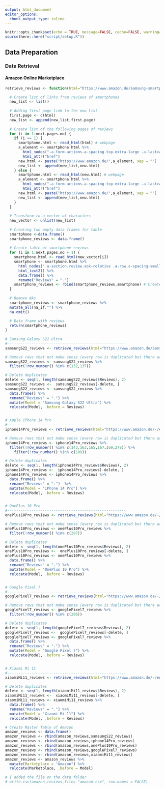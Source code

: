 ```yaml
---
output: html_document
editor_options: 
  chunk_output_type: inline
---
```


```r
knitr::opts_chunk$set(echo = TRUE, message=FALSE, cache=FALSE, warning=FALSE)
source(here::here("script/setup.R"))
```

## **Data Preparation**

### **Data Retrieval**

#### Amazon Online Marketplace

```r

retrieve_reviews <- function(html="https://www.amazon.de/Samsung-smartphone-contract-6-8-inch-including/product-reviews/B09QH28JX8/ref=cm_cr_arp_d_viewopt_actns?ie=UTF8&reviewerType=all_reviews&mediaType=all_contents&pageNumber=1", next.pages.no = 12) {

  # Create list of links from reviews of smartphones
  new_list <- list()
  
  # Adding first page link to the new list
  first.page <- c(html)
  new_list <- append(new_list,first.page)
  
  # Create list of the following pages of reviews
  for (i in 1:next.pages.no) {
    if (i == 1) {
      smartphone.html <- read_html(html) # webpage
      a_element <- smartphone.html %>%
        html_nodes(".a-form-actions.a-spacing-top-extra-large .a-last>a") %>% 
        html_attr("href")
      new.html <- paste("https://www.amazon.de/",a_element, sep = "") 
      new_list <- append(new_list,new.html)
    } else { 
      smartphone.html <- read_html(new.html) # webpage
      a_element <- smartphone.html %>%
        html_nodes(".a-form-actions.a-spacing-top-extra-large .a-last>a") %>% 
        html_attr("href")
      new.html <- paste("https://www.amazon.de/",a_element, sep = "") 
      new_list <- append(new_list,new.html)
    }
  }
  
  # Transform to a vector of characters
  new_vector <- unlist(new_list)
      
  # Creating two empty data frames for table
  smartphone <-data.frame()
  smartphone_reviews <- data.frame()
  
  # Create table of smartphone reviews
  for (i in 1:next.pages.no + 1) {
    smartphone.html <- read_html(new_vector[i])
    smartphone <- smartphone.html %>%
      html_nodes(".a-section.review.aok-relative .a-row.a-spacing-small.review-data span") %>% 
      html_text2() %>% 
      data.frame() %>% 
      rename("Reviews" = ".")
    smartphone_reviews <- rbind(smartphone_reviews,smartphone) # Create table
  }
  
  # Remove NAs
  smartphone_reviews <- smartphone_reviews %>%
  mutate_all(na_if,"") %>%
  na.omit()
  
  # Data frame with reviews
  return(smartphone_reviews)
}
```


```r
# Samsung Galaxy S22 Ultra
#------------------------------------------------------
samsungS22_reviews <- retrieve_reviews(html="https://www.amazon.de/Samsung-smartphone-contract-6-8-inch-including/product-reviews/B09QH28JX8/ref=cm_cr_getr_d_paging_btm_prev_1?ie=UTF8&pageNumber=1&reviewerType=all_reviews&pageSize=10", next.pages.no = 12)

# Remove rows that not make sense (every row is duplicated but there are some that are alone = erase those)
samsungS22_reviews <- samsungS22_reviews %>% 
  filter(!row_number() %in% c(132,137))

# Delete duplicates
delete <- seq(1, length(samsungS22_reviews$Reviews), 2)
samsungS22_reviews <-  samsungS22_reviews[-delete, ]
samsungS22_reviews <- samsungS22_reviews %>%     
  data.frame() %>% 
  rename("Reviews" = ".") %>% 
  mutate(Model = "Samsung Galaxy S22 Ultra") %>% 
  relocate(Model, .before = Reviews)


# Apple iPhone 14 Pro
#------------------------------------------------------
iphone14Pro_reviews <- retrieve_reviews(html="https://www.amazon.de/-/en/MPXV3ZD-A/product-reviews/B0BDJ61GFY/ref=cm_cr_dp_d_show_all_btm?ie=UTF8&reviewerType=all_reviews", next.pages.no = 15)

# Remove rows that not make sense (every row is duplicated but there are some that are alone = erase those)
iphone14Pro_reviews <- iphone14Pro_reviews %>% 
  filter(!row_number() %in% c(143,163,165,167,169,278)) %>% 
    filter(!row_number() %in% c(189)) 

# Delete duplicates
delete <- seq(1, length(iphone14Pro_reviews$Reviews), 2)
iphone14Pro_reviews <-  iphone14Pro_reviews[-delete, ]
iphone14Pro_reviews <- iphone14Pro_reviews %>%     
  data.frame() %>% 
  rename("Reviews" = ".")  %>% 
  mutate(Model = "iPhone 14 Pro") %>% 
  relocate(Model, .before = Reviews)


# OnePlus 10 Pro
#------------------------------------------------------
onePlus10Pro_reviews <- retrieve_reviews(html="https://www.amazon.de/-/en/OnePlus-Smartphone-Hasselblad-Camera-Generation/product-reviews/B09SGN4BZ3/ref=cm_cr_dp_d_show_all_btm?ie=UTF8&reviewerType=all_reviews", next.pages.no = 15)

# Remove rows that not make sense (every row is duplicated but there are some that are alone = erase those)
onePlus10Pro_reviews <- onePlus10Pro_reviews %>% 
  filter(!row_number() %in% c(207))  

# Delete duplicates
delete <- seq(1, length(onePlus10Pro_reviews$Reviews), 2)
onePlus10Pro_reviews <-  onePlus10Pro_reviews[-delete, ]
onePlus10Pro_reviews <- onePlus10Pro_reviews %>%     
  data.frame() %>% 
  rename("Reviews" = ".") %>% 
  mutate(Model = "OnePlus 10 Pro") %>% 
  relocate(Model, .before = Reviews)


# Google Pixel 7
#------------------------------------------------------
googlePixel7_reviews <- retrieve_reviews(html="https://www.amazon.de/-/en/Google-Pixel-Unlocked-Smartphone-Obsidian/product-reviews/B0BDK63RF3/ref=cm_cr_dp_d_show_all_btm?ie=UTF8&reviewerType=all_reviews", next.pages.no = 15)

# Remove rows that not make sense (every row is duplicated but there are some that are alone = erase those)
googlePixel7_reviews <- googlePixel7_reviews %>% 
  filter(!row_number() %in% c(206))  

# Delete duplicates
delete <- seq(1, length(googlePixel7_reviews$Reviews), 2)
googlePixel7_reviews <-  googlePixel7_reviews[-delete, ]
googlePixel7_reviews <- googlePixel7_reviews %>%     
  data.frame() %>% 
  rename("Reviews" = ".") %>% 
  mutate(Model = "Google Pixel 7") %>% 
  relocate(Model, .before = Reviews)


# Xiaomi Mi 11
#------------------------------------------------------
xiaomiMi11_reviews <- retrieve_reviews(html="https://www.amazon.de/-/en/Xiaomi-256GB-Midnight-Grey-Dual/product-reviews/B08XW5B68Z/ref=cm_cr_dp_d_show_all_btm?ie=UTF8&reviewerType=all_reviews", next.pages.no = 15)

# Delete duplicates
delete <- seq(1, length(xiaomiMi11_reviews$Reviews), 2)
xiaomiMi11_reviews <-  xiaomiMi11_reviews[-delete, ]
xiaomiMi11_reviews <- xiaomiMi11_reviews %>%     
  data.frame() %>% 
  rename("Reviews" = ".") %>% 
  mutate(Model = "Xiaomi Mi 11") %>% 
  relocate(Model, .before = Reviews)

# Create Master Table of Amazon
amazon_reviews <- data.frame()
amazon_reviews <- rbind(amazon_reviews,samsungS22_reviews)
amazon_reviews <- rbind(amazon_reviews,iphone14Pro_reviews)
amazon_reviews <- rbind(amazon_reviews,onePlus10Pro_reviews)
amazon_reviews <- rbind(amazon_reviews,googlePixel7_reviews)
amazon_reviews <- rbind(amazon_reviews,xiaomiMi11_reviews)
amazon_reviews <- amazon_reviews %>% 
  mutate(Marketplace = "Amazon") %>% 
  relocate(Marketplace, .before = Model)

# I added the file on the data folder
# write.csv(amazon_reviews,file= "amazon.csv", row.names = FALSE)


```

